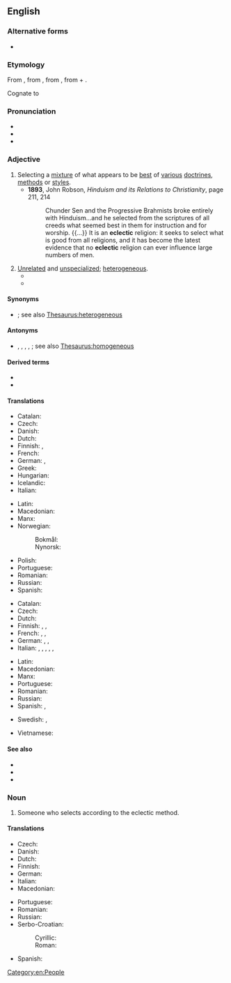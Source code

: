 ==English==
{{was wotd|2010|September|15}}

===Alternative forms===
* {{l|en|eclectick}} {{qualifier|obsolete}}

===Etymology===
From {{der|en|fr|éclectique}}, from {{der|en|grc|ἐκλεκτικός||selective}}, from {{m|grc|ἐκλέγω||I pick, choose}}, from {{m|grc|ἐκ||out, from}} + {{m|grc|λέγω||I choose, count}}.

Cognate to {{m|en|elect}}

===Pronunciation===
* {{IPA|/ɛkˈlɛk.tɪk/|/ɪˈklɛk.tɪk/|lang=en}}
* {{audio|en-us-eclectic.ogg|Audio (US)|lang=en}}
* {{audio|en-au-eclectic.ogg|Audio (AU)|lang=en}}

===Adjective===
{{en-adj}}

# Selecting a [[mixture]] of what appears to be [[best]] of [[various]] [[doctrines]], [[methods]] or [[styles]].
#* '''1893''', John Robson, ''Hinduism and its Relations to Christianity'', page 211, 214
#*: Chunder Sen and the Progressive Brahmists broke entirely with Hinduism...and he selected from the scriptures of all creeds what seemed best in them for instruction and for worship. {{...}} It is an '''eclectic''' religion: it seeks to select what is good from all religions, and it has become the latest evidence that no '''eclectic''' religion can ever influence large numbers of men.
# [[unrelated|Unrelated]] and [[unspecialized]]; [[heterogeneous]].
#* {{quote-text|lang=en|year=1983|author=Peter J. Wilson|title=Man, the Promising Primate: The Conditions of Human Evolution|page=140|passage=All members of the Hominoidea, apes and man, show an '''eclectic''' taste in food but select, from a wide range of possibilities, only a few to provide the bulk of their diet.}}
#* {{quote-text|lang=en|year=2006|author=W. Frederick Zimmerman|title=Should Barack Obama Be President?|page=153|passage=Colvin said Obama has an '''eclectic''' taste in music, listening to everything from Indonesian flute music to OutKast to Motown.}}

====Synonyms====
* {{sense|unrelated and unspecialized}} {{l|en|heterogeneous}}; see also [[Thesaurus:heterogeneous]]

====Antonyms====
* {{sense|selecting a mixture of doctrines}} {{l|en|exclusive}}, {{l|en|homogeneous}}, {{l|en|orthodox}}, {{l|en|standard}}, {{l|en|uniform}}; see also [[Thesaurus:homogeneous]]

====Derived terms====
* {{l|en|eclectically}}
* {{l|en|eclecticism}}

====Translations====
{{trans-top|selecting a mixture of what appear to be best of various doctrines, methods or styles}}
* Catalan: {{t|ca|eclèctic}}
* Czech: {{t+|cs|eklektický}}
* Danish: {{t|da|eklektisk}}
* Dutch: {{t+|nl|eclectisch}}
* Finnish: {{t+|fi|eklektinen}}, {{t+|fi|valikoiva}}
* French: {{t+|fr|éclectique}}
* German: {{t+|de|eklektisch}}, {{t+|de|vielseitig}}
* Greek: {{t+|el|εκλεκτικός}}
* Hungarian: {{t+|hu|eklektikus}}
* Icelandic: {{q|who picks the best}} {{t+|is|velja|alt=sem velur úr það besta}}
* Italian: {{t+|it|eclettico}}
{{trans-mid}}
* Latin: {{t|la|eclecticus}}
* Macedonian: {{t|mk|еклектичен|m|tr=ekléktičen}}
* Manx: {{t|gv|femblagh}}
* Norwegian:
*: Bokmål: {{t+|nb|eklektisk}}
*: Nynorsk: {{t|nn|eklektisk}}
* Polish: {{t+|pl|eklektyczny}}
* Portuguese: {{t+|pt|eclético|m}}
* Romanian: {{t+|ro|eclectic}}
* Russian: {{t+|ru|эклектичный}}
* Spanish: {{t+|es|ecléctico|m}}
{{trans-bottom}}

{{trans-top|unrelated and unspecialized; heterogeneous}}
* Catalan: {{t|ca|eclèctic}}
* Czech: {{t+|cs|eklektický}}
* Dutch: {{t+|nl|uiteenlopend}}
* Finnish: {{t|fi|monenkirjava}}, {{t|fi|monivivahteinen}}, {{t+|fi|eklektinen}}
* French: {{t+|fr|hétérogène}}, {{t+|fr|hétéroclite}} {{t+|fr|disparate}}, {{t+|fr|de bric et de broc}}
* German: {{t+|de|heterogen}}, {{t|de|vershiedenartig}}, {{t+|de|verschiedenartig}}
* Italian: {{t+|it|eclettico}}, {{t+|it|disparato}}, {{t|it|heteroclitico}}, {{t+|it|eterogeneo}}, {{t+|it|poliedrico|m}}, {{t+|it|versatile|m}}
{{trans-mid}}
* Latin: {{t|la|eclecticus}}
* Macedonian: {{t|mk|разновиден|m|tr=raznóviden}}
* Manx: {{t|gv|femblagh}}
* Portuguese: {{t+|pt|eclético}}
* Romanian: {{t+|ro|eterogen}}
* Russian: {{t+|ru|разнородный}}
* Spanish: {{t+|es|heterogéneo}}, {{t+|es|heteróclito}} {{t+|es|disparatado}}
{{trans-bottom}}

{{checktrans-top}}
* Swedish: {{t+check|sv|eklektisk|c}}, {{t+check|sv|eklektiskt|n}}
{{trans-mid}}
* Vietnamese: {{t+check|vi|chiết trung}}
{{trans-bottom}}

====See also====
* {{l|en|cherry pick}}
* {{l|en|heteroclite}}
* {{l|en|holistic}}

===Noun===
{{en-noun}}

# Someone who selects according to the eclectic method.

====Translations====
{{trans-top|one who selects by the eclectic method}}
* Czech: {{t|cs|eklektik|m}}
* Danish: {{t|da|eklektiker|c}}
* Dutch: {{t|nl|eclecticus|m}}
* Finnish: {{t|fi|eklektikko}}
* German: {{t|de|Eklektiker|m}}
* Italian: {{t+|it|eclettico}}
* Macedonian: {{t|mk|еклектичар|m|tr=ekléktičar}}
{{trans-mid}}
* Portuguese: {{t+|pt|eclético|m}}
* Romanian: {{t+|ro|eclectic|m}}
* Russian: {{t+|ru|эклектик|m}}
* Serbo-Croatian:
*: Cyrillic: {{t|sh|еклектик|m|sc=Cyrl}}
*: Roman: {{t+|sh|eklektik|m}}
* Spanish: {{t+|es|ecléctico}}
{{trans-bottom}}

[[Category:en:People]]